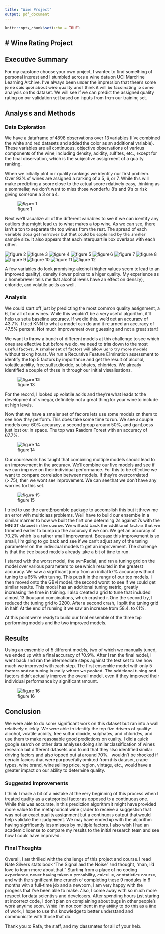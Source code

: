 ```yaml
---
title: "Wine Project"
output: pdf_document
---
```


```r
knitr::opts_chunk$set(echo = TRUE)
```

# Wine Rating Project
----

## Executive Summary
For my capstone choose your own project, I wanted to find something of personal interest and I stumbled across a wine data on UCI Marchine Learning Archive. I’ve always been under the impression that there’s some je ne sais quoi about wine quality and I think it will be fascinating to some analysis on ths dataset. We will see if we can predict the assigned quality rating on our validation set based on inputs from from our training set.

## Analysis and Methods

### Data Exploration
We have a dataframe of 4898 observations over 13 variables (I’ve combined the white and red datasets and added the color as an additional variable). These variables are all continuous, objective observations of various components of the wine, including density, acidity, sulfites, etc., except for the final observation, which is the subjective assignment of a quality ranking.

When we initially plot our quality rankings we identify our first problem. Over 93% of wines are assigned a ranking of a 5, 6, or 7. While this will make predicting a score close to the actual score relatively easy, thinking as a sommelier, we don’t want to miss those wonderful 8’s and 9’s or risk giving someone a 3 or a 4.

![figure 1](figure01.png)

Next we’ll visualize all of the different variables to see if we can identify any outliers that might lead us to what makes a top wine. As we can see, there isn't a ton to separate the top wines from the rest. The spread of each variable does get narrower but that could be explained by the smaller sample size. It also appears that each interquartile box overlaps with each other. 

![figure 2](figure02.png)
![figure 3](figure03.png)
![figure 4](figure04.png)
![figure 5](figure05.png)
![figure 6](figure06.png)
![figure 7](figure07.png)
![figure 8](figure08.png)
![figure 9](figure09.png)
![figure 10](figure10.png)
![figure 11](figure11.png)
![figure 12](figure12.png)

A few variables do look promising: alcohol (higher values seem to lead to an improved quality), density (lower points to a higer quality. My experience as a homebrewer tells me that alcohol levels have an effect on density), chloride, and volatile acids as well. 

### Analysis
We could start off just by predicting the most common quality assignment, a 6, for all of our wines. While this wouldn't be a very useful algorithm, it'll help us set a baseline accuracy. If we did this, we'd get an accuracy of 43.7%. I tried KNN to what a model can do and it returned an accuracy of 47.5% percent. Not much improvement over guessing and not a great start!

We want to throw a bunch of different models at this challenge to see which ones are effective but before we do, we need to trim down to the most useful factors. A smaller set of factors will allow us to try more models without taking hours. We run a Recursive Feature Elimination assessment to identify the top 5 factors by importance and get the result of alcohol, volatile.acidity, free.sulfur.dioxide, sulphates, chlorides. We already identified a couple of these in through our initial visualisations.

![figure 13](figure13.png)

For the record, I looked up volatile acids and they're what leads to the development of vinegar, definitely not a great thing for your wine to include at high levels.

Now that we have a smaller set of factors lets use some models on them to see how they perform. This does take some time to run. We see a couple models over 60% accuracy, a second group around 50%, and gamLoess just lost out in space. The top was Random Forest with an accuracy of 67.7%.

![figure 14](figure14.png)

Our coursework has taught that combining multiple models should lead to an improvement in the accuracy. We'll combine our five models and see if we can improve on their individual performance. For this to be effective we want to compare correlation between models. If they're overcorrelated (>.75), then we wont see improvement. We can see that we don't have any worries for this set.

![figure 15](figure15.png)

I tried to use the caretEnsemble package to accomplish this but it threw me an error with multiclass problems. We'll have to build our ensemble in a similar manner to how we built the first one determing 2s against 7s with the MNIST dataset in the course. We will add back the additional factors that we trimmed earlier to bump up the accuracy if we can. We get an accuracy of 70.2% which is a rather small improvement. Becuase this improvement is so small, I'm going to go back and see if we can't adjust any of the tuning parameters on the individual models to get an improvement. The challenge is that the tree based models already take a bit of time to run.

I started with the worst model, the svmRadial, and ran a tuning grid on the model over various parameters to see which resulted in the greatest accuracy. We saw a significant jump from an initial 57% accuracy without tuning to a 65% with tuning. This puts it in the range of our top models. I then moved onto the GBM model, the second worst, to see if we could get similar results. This model has an additional tuning metric, greatly increasing the time in training. I also created a grid to tune that included almost 13 thousand combinations, which crashed r. One the second try, I reduced the tuning grid to 2200. After a second crash, I split the tuning grid in half. At the end of running it we saw an increase from 58.4. to 61%.

At this point we're ready to build our final ensemble of the three top performing models and the two improved models.

## Results
Using an ensemble of 5 different models, two of which we manually tuned, we ended up with a final accuracy of 70.9%. After I ran the final model, I went back and ran the intermediate steps against the test set to see how much we improved with each step. The first ensemble model with only 5 factors and no tuning is really where we peaked. The additional tuning and factors didn't actually improve the overall model, even if they improved their individual performance by significant amount. 

![figure 16](figure16.png)

## Conclusion
We were able to do some significant work on this dataset but ran into a wall relatively quickly. We were able to identify the top five drivers of quality: alcohol, volatile acidity, free sulfur dioxide, sulphates, and chlorides, and use them to make reasonable good predictions on quality. I did a quick google search on other data analyses doing similar classification of wines research but different datasets and found that they also identified similar driving factors and also topped out at around 70%. I wouldn't be shocked if certain factors that were purposefully omitted from this dataset, grape types, wine brand, wine selling price, region, vintage, etc., would have a greater impact on our ability to determine quality.

### Suggested Improvements
I think I made a bit of a mistake at the very beginning of this process when I treated quality as a categorical factor as opposed to a continuous one. While this was accurate, in this prediction algorithm it might have provided more value to the metaphorical wine grader to receive a suggestion that was not an exact quality assignment but a continuous output that would help validate their judgement. We may have ended up with the algorithm having significantly less misses by multiple factors. I also wish I had an academic license to compare my results to the initial research team and see how I could have improved.

### Final Thoughts
Overall, I am thrilled with the challenge of this project and course. I read Nate Silver's stats book "The Signal and the Noise" and thought, "man, I'd love to learn more about that." Starting from a place of no coding experience, never having taken a probability, calculus, or statistics course, and with the significant time crunch of completing these 9 modules in 6 months with a full-time job and a newborn, I am very happy with the progess that I've been able to make. Also, I come away with so much more respect for data scientists and developers. After spending hours just staring at incorrect code, I don't plan on complaining about bugs in other people's work anytime soon. While I'm not confident in my ability to do this as a line of work, I hope to use this knowledge to better understand and communicate with those that do. 

Thank you to Rafa, the staff, and my classmates for all of your help.
